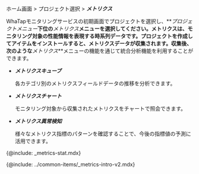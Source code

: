 ホーム画面 > プロジェクト選択 > **_メトリクス_**

WhaTapモニタリングサービスの初期画面でプロジェクトを選択し、**_プロジェクトメニュー_**下位の**_メトリクス_**メニューを選択してください。メトリクスは、モニタリング対象の性能情報を表現する時系列データです。プロジェクトを作成してアイテムをインストールすると、メトリクスデータが収集されます。収集後、次のような**_メトリクス_**メニューの機能を通じて統合分析機能を利用することができます。

-   **_メトリクスキューブ_**

    各カテゴリ別のメトリクスフィールドデータの推移を分析できます。

-   **_メトリクスチャート_**

    モニタリング対象から収集されたメトリクスをチャートで照会できます。

-   **_メトリクス異常検知_**

    様々なメトリクス指標のパターンを確認することで、今後の指標値の予測に活用できます。

{@include: _metrics-stat.mdx}

<!-- 메트릭스 디폴트 안내 삽입 -->

{@include: ../common-items/_metrics-intro-v2.mdx} 
